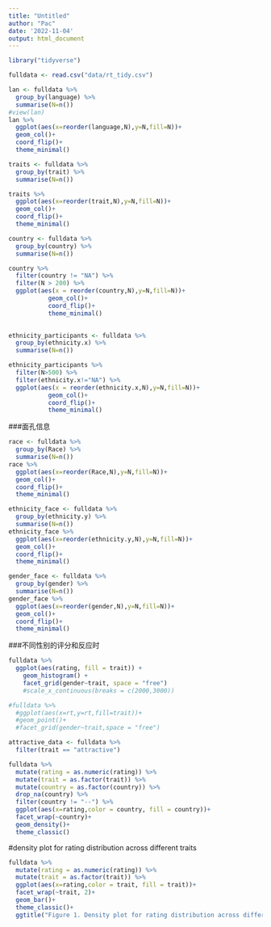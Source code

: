 ```yaml
---
title: "Untitled"
author: "Pac"
date: '2022-11-04'
output: html_document
---
```


```r
library("tidyverse")
```

```r
fulldata <- read.csv("data/rt_tidy.csv")
```


```r
lan <- fulldata %>% 
  group_by(language) %>% 
  summarise(N=n())
#view(lan)
lan %>%
  ggplot(aes(x=reorder(language,N),y=N,fill=N))+
  geom_col()+
  coord_flip()+
  theme_minimal()
```
```r
traits <- fulldata %>% 
  group_by(trait) %>% 
  summarise(N=n())

traits %>% 
  ggplot(aes(x=reorder(trait,N),y=N,fill=N))+
  geom_col()+
  coord_flip()+
  theme_minimal()
```

```r
country <- fulldata %>% 
  group_by(country) %>% 
  summarise(N=n())

country %>% 
  filter(country != "NA") %>% 
  filter(N > 200) %>%
  ggplot(aes(x = reorder(country,N),y=N,fill=N))+
           geom_col()+
           coord_flip()+
           theme_minimal()
           
```

```r
ethnicity_participants <- fulldata %>% 
  group_by(ethnicity.x) %>% 
  summarise(N=n())

ethnicity_participants %>%
  filter(N>500) %>% 
  filter(ethnicity.x!="NA") %>% 
  ggplot(aes(x = reorder(ethnicity.x,N),y=N,fill=N))+
           geom_col()+
           coord_flip()+
           theme_minimal()
```
###面孔信息
```r
race <- fulldata %>% 
  group_by(Race) %>% 
  summarise(N=n())
race %>% 
  ggplot(aes(x=reorder(Race,N),y=N,fill=N))+
  geom_col()+
  coord_flip()+
  theme_minimal()

ethnicity_face <- fulldata %>% 
  group_by(ethnicity.y) %>% 
  summarise(N=n())
ethnicity_face %>% 
  ggplot(aes(x=reorder(ethnicity.y,N),y=N,fill=N))+
  geom_col()+
  coord_flip()+
  theme_minimal()

gender_face <- fulldata %>% 
  group_by(gender) %>% 
  summarise(N=n())
gender_face %>% 
  ggplot(aes(x=reorder(gender,N),y=N,fill=N))+
  geom_col()+
  coord_flip()+
  theme_minimal()
```
###不同性别的评分和反应时
```r
fulldata %>% 
  ggplot(aes(rating, fill = trait)) +
    geom_histogram() +
    facet_grid(gender~trait, space = "free")
    #scale_x_continuous(breaks = c(2000,3000))

#fulldata %>% 
  #ggplot(aes(x=rt,y=rt,fill=trait))+
  #geom_point()+
  #facet_grid(gender~trait,space = "free")
```

```r
attractive_data <- fulldata %>% 
  filter(trait == "attractive")
```

```r
fulldata %>% 
  mutate(rating = as.numeric(rating)) %>% 
  mutate(trait = as.factor(trait)) %>% 
  mutate(country = as.factor(country)) %>% 
  drop_na(country) %>% 
  filter(country != "--") %>% 
  ggplot(aes(x=rating,color = country, fill = country))+
  facet_wrap(~country)+
  geom_density()+
  theme_classic()
```

#density plot for rating distribution across different traits
```r
fulldata %>% 
  mutate(rating = as.numeric(rating)) %>% 
  mutate(trait = as.factor(trait)) %>% 
  ggplot(aes(x=rating,color = trait, fill = trait))+
  facet_wrap(~trait, 2)+
  geom_bar()+
  theme_classic()+
  ggtitle("Figure 1. Density plot for rating distribution across different traits")
```

















